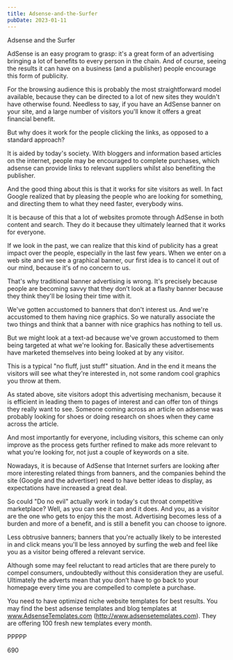 ```yaml
---
title: Adsense-and-the-Surfer
pubDate: 2023-01-11
---
```


Adsense and the Surfer

AdSense is an easy program to grasp: it's a great form of an advertising bringing a lot of benefits to every person in the chain. And of course, seeing the results it can have on a business (and a publisher) people encourage this form of publicity. 

For the browsing audience this is probably the most straightforward model available, because they can be directed to a lot of new sites they wouldn't have otherwise found. Needless to say, if you have an AdSense banner on your site, and a large number of visitors you'll know it offers a great financial benefit. 

But why does it work for the people clicking the links, as opposed to a standard approach?

It is aided by today's society. With bloggers and information based articles on the internet, people may be encouraged to complete purchases, which adsense can provide links to relevant suppliers whilst also benefiting the publisher.

And the good thing about this is that it works for site visitors as well. In fact Google realized that by pleasing the people who are looking for something, and directing them to what they need faster, everybody wins.

 It is because of this that a lot of websites promote through AdSense in both content and search. They do it because they ultimately learned that it works for everyone. 

If we look in the past, we can realize that this kind of publicity has a great impact over the people, especially in the last few years. When we enter on a web site and we see a graphical banner, our first idea is to cancel it out of our mind, because it's of no concern to us.

That's why traditional banner advertising is wrong. It's precisely because people are becoming savvy that they don’t look at a flashy banner because they think they'll be losing their time with it. 

We've gotten accustomed to banners that don't interest us. And we're accustomed to them having nice graphics. So we naturally associate the two things and think that a banner with nice graphics has nothing to tell us.

But we might look at a text-ad because we've grown accustomed to them being targeted at what we're looking for. Basically these advertisements have marketed themselves into being looked at by any visitor.

This is a typical "no fluff, just stuff" situation. And in the end it means the visitors will see what they're interested in, not some random cool graphics you throw at them.

As stated above, site visitors adopt this advertising mechanism, because it is efficient in leading them to pages of interest and can offer ton of things they really want to see. Someone coming across an article on adsense was probably looking for shoes or doing research on shoes when they came across the article. 

And most importantly for everyone, including visitors, this scheme can only improve as the process gets further refined to make ads more relevant to what you're looking for, not just a couple of keywords on a site.

Nowadays, it is because of AdSense that Internet surfers are looking after more interesting related things from banners, and the companies behind the site (Google and the advertiser) need to have better ideas to display, as expectations have increased a great deal. 

So could "Do no evil" actually work in today's cut throat competitive marketplace? Well, as you can see it can and it does. And you, as a visitor are the one who gets to enjoy this the most. Advertising becomes less of a burden and more of a benefit, and is still a benefit you can choose to ignore.

Less obtrusive banners; banners that you're actually likely to be interested in and click means you'll be less annoyed by surfing the web and feel like you as a visitor being offered a relevant service.

Although some may feel reluctant to read articles that are there purely to compel consumers, undoubtedly without this consideration they are useful. Ultimately the adverts mean that you don’t have to go back to your homepage every time you are compelled to complete a purchase.

You need to have optimized niche website templates for best results. You may find the best adsense templates and blog templates at www.AdsenseTemplates.com (http://www.adsensetemplates.com). They are offering 100 fresh new templates every month.

PPPPP

690
